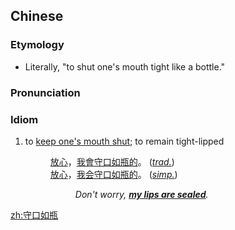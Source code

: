 ==Chinese==
{{zh-forms}}

===Etymology===
* Literally, "to shut one's mouth tight like a bottle."

===Pronunciation===
{{zh-pron
|m=shǒukǒurúpíng
|mn=siú-kháu-jî-pân/siú-kháu-jû-pân
|cat=id
}}

===Idiom===
{{zh-idiom}}

# to [[keep one's mouth shut]]; to remain tight-lipped
#: [[放心]]，[[我]][[會]][[守口如瓶]][[的]]。 (''[[Traditional Chinese|trad.]]'')
#: [[放心]]，[[我]][[会]][[守口如瓶]][[的]]。 (''[[Simplified Chinese|simp.]]'')
#:: ''Don't worry, '''[[my lips are sealed]]'''.''

[[zh:守口如瓶]]